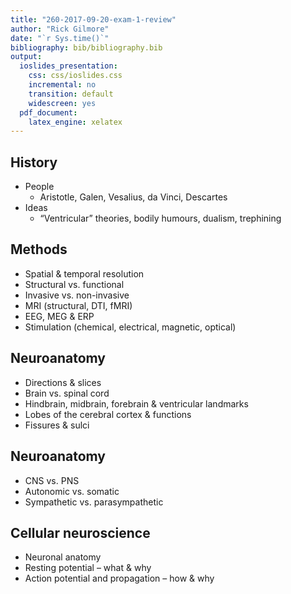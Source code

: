 ```yaml
---
title: "260-2017-09-20-exam-1-review"
author: "Rick Gilmore"
date: "`r Sys.time()`"
bibliography: bib/bibliography.bib
output:
  ioslides_presentation:
    css: css/ioslides.css
    incremental: no
    transition: default
    widescreen: yes
  pdf_document:
    latex_engine: xelatex
---
```


## History

- People
    - Aristotle, Galen, Vesalius, da Vinci, Descartes
- Ideas
    - "Ventricular" theories, bodily humours, dualism, trephining
    
## Methods

- Spatial & temporal resolution
- Structural vs. functional
- Invasive vs. non-invasive
- MRI (structural, DTI, fMRI)
- EEG, MEG & ERP
- Stimulation (chemical, electrical, magnetic, optical)

## Neuroanatomy

- Directions & slices
- Brain vs. spinal cord
- Hindbrain, midbrain, forebrain & ventricular landmarks
- Lobes of the cerebral cortex & functions
- Fissures & sulci

## Neuroanatomy

- CNS vs. PNS
- Autonomic vs. somatic
- Sympathetic vs. parasympathetic

## Cellular neuroscience

- Neuronal anatomy
- Resting potential -- what & why
- Action potential and propagation -- how & why